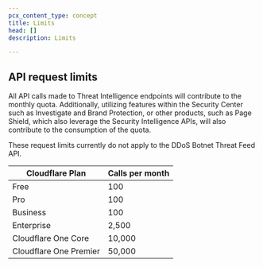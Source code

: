 ```yaml
---
pcx_content_type: concept
title: Limits
head: []
description: Limits

---
```


## API request limits

All API calls made to Threat Intelligence endpoints will contribute to the monthly quota. Additionally, utilizing features within the Security Center such as Investigate and Brand Protection, or other products, such as Page Shield, which also leverage the Security Intelligence APIs, will also contribute to the consumption of the quota.

These request limits currently do not apply to the DDoS Botnet Threat Feed API.



| Cloudflare Plan        | Calls per month |
| ---------------------- | --------------- |
| Free                   | 100             |
| Pro                    | 100             |
| Business               | 100             |
| Enterprise             | 2,500           |
| Cloudflare One Core    | 10,000          |
| Cloudflare One Premier | 50,000          |

